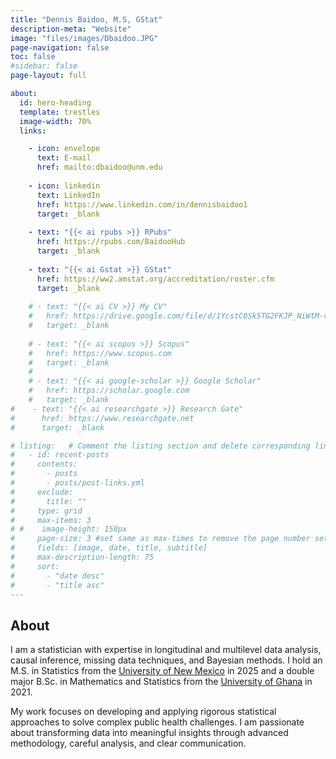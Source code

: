 ```yaml
---
title: "Dennis Baidoo, M.S, GStat"
description-meta: "Website"
image: "files/images/Dbaidoo.JPG"
page-navigation: false
toc: false
#sidebar: false
page-layout: full

about:
  id: hero-heading
  template: trestles
  image-width: 70%
  links:

    - icon: envelope
      text: E-mail
      href: mailto:dbaidoo@unm.edu 
         
    - icon: linkedin
      text: LinkedIn
      href: https://www.linkedin.com/in/dennisbaidoo1
      target: _blank
      
    - text: "{{< ai rpubs >}} RPubs"
      href: https://rpubs.com/BaidooHub
      target: _blank
      
    - text: "{{< ai Gstat >}} GStat"
      href: https://ww2.amstat.org/accreditation/roster.cfm
      target: _blank
      
    # - text: "{{< ai CV >}} My CV"
    #   href: https://drive.google.com/file/d/1YcstC0Sk5TG2FKJP_NiWtM-r2C257Rrh/view?usp=sharing
    #   target: _blank    
    
    # - text: "{{< ai scopus >}} Scopus"
    #   href: https://www.scopus.com
    #   target: _blank
    #   
    # - text: "{{< ai google-scholar >}} Google Scholar"
    #   href: https://scholar.google.com
    #   target: _blank
#    - text: "{{< ai researchgate >}} Research Gate"
#      href: https://www.researchgate.net
#      target: _blank

# listing:   # Comment the listing section and delete corresponding lines in the index.qmd file to remove the recent posts
#   - id: recent-posts
#     contents: 
#       - posts
#       - posts/post-links.yml
#     exclude:
#       title: ""
#     type: grid
#     max-items: 3
# #    image-height: 150px
#     page-size: 3 #set same as max-times to remove the page number setting
#     fields: [image, date, title, subtitle]
#     max-description-length: 75
#     sort: 
#       - "date desc"
#       - "title asc"
---
```


:::{#hero-heading}

## About
I am a statistician with expertise in longitudinal and multilevel data analysis, causal inference, missing data techniques, and Bayesian methods. I hold an M.S. in Statistics from the [University of New Mexico](https://www.unm.edu/) in 2025 and a double major B.Sc. in Mathematics and Statistics from the [University of Ghana](https://www.ug.edu.gh/) in 2021.

My work focuses on developing and applying rigorous statistical approaches to solve complex public health challenges. I am passionate about transforming data into meaningful insights through advanced methodology, careful analysis, and clear communication.

:::


<!-- Delete the following section and delete corresponding lines in the yaml part to remove the recent posts -->
<!-- ## Recent Posts -->
<!-- Check out the latest &nbsp;[Papers](posts.qmd#category=paper)&nbsp;, &nbsp;[News](posts.qmd#category=news)&nbsp;, &nbsp;[Events](posts.qmd#category=event)&nbsp;, and &nbsp;[More »](/posts.qmd) -->

<!-- :::{#recent-posts} -->
<!-- ::: -->

<!-- <p align="right">[All Posts »](/posts.qmd)</p> -->